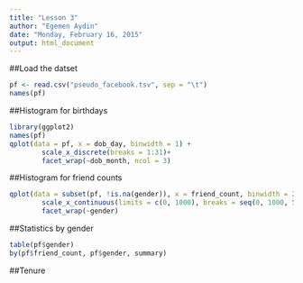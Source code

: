```yaml
---
title: "Lesson 3"
author: "Egemen Aydin"
date: "Monday, February 16, 2015"
output: html_document
---
```


##Load the datset
```r
pf <- read.csv("pseudo_facebook.tsv", sep = "\t")
names(pf)

```

##Histogram for birthdays
```r
library(ggplot2)
names(pf)
qplot(data = pf, x = dob_day, binwidth = 1) +
        scale_x_discrete(breaks = 1:31)+
        facet_wrap(~dob_month, ncol = 3)
```

##Histogram for friend counts
```r
qplot(data = subset(pf, !is.na(gender)), x = friend_count, binwidth = 25)+
        scale_x_continuous(limits = c(0, 1000), breaks = seq(0, 1000, 50))+
        facet_wrap(~gender)
```

##Statistics by gender
```r
table(pf$gender)
by(pf$friend_count, pf$gender, summary)
```

##Tenure

